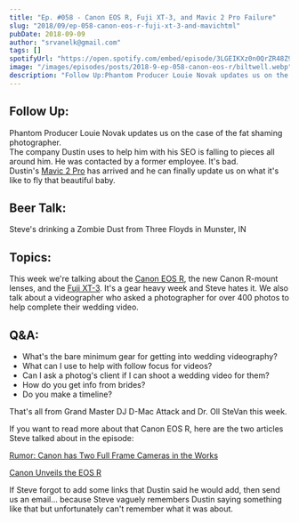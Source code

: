 ```yaml
---
title: "Ep. #058 - Canon EOS R, Fuji XT-3, and Mavic 2 Pro Failure"
slug: "2018/09/ep-058-canon-eos-r-fuji-xt-3-and-mavichtml"
pubDate: 2018-09-09
author: "srvanelk@gmail.com"
tags: []
spotifyUrl: "https://open.spotify.com/embed/episode/3LGEIKXz0n0QrZR48Z96kS?utm_source=generator"
image: "/images/episodes/posts/2018-9-ep-058-canon-eos-r/biltwell.webp"
description: "Follow Up:Phantom Producer Louie Novak updates us on the case of the fat shaming photographer.The company Dustin uses to help him with his SEO is falling to pieces all around him. He was contacted by a former employee. It's bad.Dustin's Mavic 2 Pro has arrived and he can finally update us on what it's like to fly that beautiful baby."
---
```


## Follow Up:  
Phantom Producer Louie Novak updates us on the case of the fat shaming photographer.  
The company Dustin uses to help him with his SEO is falling to pieces all around him. He was contacted by a former employee. It's bad.  
Dustin's [Mavic 2 Pro](https://www.amazon.com/gp/product/B07GDC5X74/ref=as_li_tl?ie=UTF8&camp=1789&creative=9325&creativeASIN=B07GDC5X74&linkCode=as2&tag=stevenvanelk-20&linkId=a5422f593dfedeff8f015e2853f03e80) has arrived and he can finally update us on what it's like to fly that beautiful baby.

## Beer Talk:  
Steve's drinking a Zombie Dust from Three Floyds in Munster, IN

## Topics:  
This week we're talking about the [Canon EOS R](https://www.amazon.com/gp/product/B07H484HLT/ref=as_li_tl?ie=UTF8&camp=1789&creative=9325&creativeASIN=B07H484HLT&linkCode=as2&tag=stevenvanelk-20&linkId=82de1f4e81ba1e6c2da958b5aef7e70d), the new Canon R-mount lenses, and the [Fuji XT-3](https://www.amazon.com/gp/product/B07H3Y9CJY/ref=as_li_tl?ie=UTF8&camp=1789&creative=9325&creativeASIN=B07H3Y9CJY&linkCode=as2&tag=stevenvanelk-20&linkId=d1b0e80a567e2a62e79739f754ec383d). It's a gear heavy week and Steve hates it. We also talk about a videographer who asked a photographer for over 400 photos to help complete their wedding video.

## Q&A:
- What's the bare minimum gear for getting into wedding videography?
- What can I use to help with follow focus for videos?
- Can I ask a photog's client if I can shoot a wedding video for them?
- How do you get info from brides?
- Do you make a timeline?

 That's all from Grand Master DJ D-Mac Attack and Dr. Oll SteVan this week.

 If you want to read more about that Canon EOS R, here are the two articles Steve talked about in the episode:

[Rumor: Canon has Two Full Frame Cameras in the Works](https://petapixel.com/2018/07/05/canon-has-two-full-frame-mirrorless-cameras-in-the-works-report/)

[Canon Unveils the EOS R](https://petapixel.com/2018/09/05/canon-unveils-the-eos-r-its-first-full-frame-mirrorless-camera/)

If Steve forgot to add some links that Dustin said he would add, then send us an email... because Steve vaguely remembers Dustin saying something like that but unfortunately can't remember what it was about.
